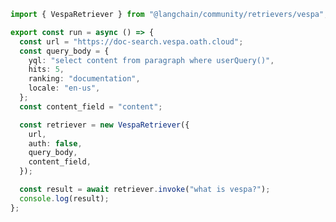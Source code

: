 ```typescript
import { VespaRetriever } from "@langchain/community/retrievers/vespa";

export const run = async () => {
  const url = "https://doc-search.vespa.oath.cloud";
  const query_body = {
    yql: "select content from paragraph where userQuery()",
    hits: 5,
    ranking: "documentation",
    locale: "en-us",
  };
  const content_field = "content";

  const retriever = new VespaRetriever({
    url,
    auth: false,
    query_body,
    content_field,
  });

  const result = await retriever.invoke("what is vespa?");
  console.log(result);
};
```
